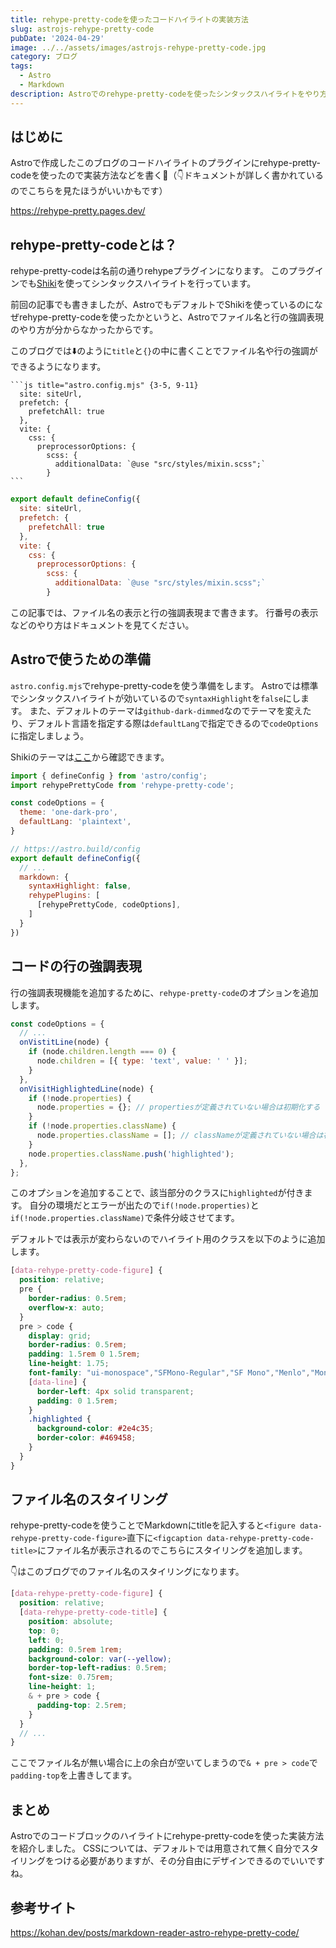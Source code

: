 ```yaml
---
title: rehype-pretty-codeを使ったコードハイライトの実装方法
slug: astrojs-rehype-pretty-code
pubDate: '2024-04-29'
image: ../../assets/images/astrojs-rehype-pretty-code.jpg
category: ブログ
tags:
  - Astro
  - Markdown
description: Astroでのrehype-pretty-codeを使ったシンタックスハイライトをやり方
---
```


## はじめに

Astroで作成したこのブログのコードハイライトのプラグインにrehype-pretty-codeを使ったので実装方法などを書く🔮（👇ドキュメントが詳しく書かれているのでこちらを見たほうがいいかもです）

https://rehype-pretty.pages.dev/

## rehype-pretty-codeとは？

rehype-pretty-codeは名前の通りrehypeプラグインになります。
このプラグインでも[Shiki](https://shiki.matsu.io/)を使ってシンタックスハイライトを行っています。

前回の記事でも書きましたが、AstroでもデフォルトでShikiを使っているのになぜrehype-pretty-codeを使ったかというと、Astroでファイル名と行の強調表現のやり方が分からなかったからです。

このブログでは⬇️のように`title`と`{}`の中に書くことでファイル名や行の強調ができるようになります。

````
```js title="astro.config.mjs" {3-5, 9-11}
  site: siteUrl,
  prefetch: {
    prefetchAll: true
  },
  vite: {
    css: {
      preprocessorOptions: {
        scss: {
          additionalData: `@use "src/styles/mixin.scss";`
        }
```
````

```js title="astro.config.mjs" {3-5, 9-11}
export default defineConfig({
  site: siteUrl,
  prefetch: {
    prefetchAll: true
  },
  vite: {
    css: {
      preprocessorOptions: {
        scss: {
          additionalData: `@use "src/styles/mixin.scss";`
        }
```

この記事では、ファイル名の表示と行の強調表現まで書きます。
行番号の表示などのやり方はドキュメントを見てください。

## Astroで使うための準備

`astro.config.mjs`でrehype-pretty-codeを使う準備をします。
Astroでは標準でシンタックスハイライトが効いているので`syntaxHighlight`を`false`にします。
また、デフォルトのテーマは`github-dark-dimmed`なのでテーマを変えたり、デフォルト言語を指定する際は`defaultLang`で指定できるので`codeOptions`に指定しましょう。

Shikiのテーマは[ここ](https://shiki.style/themes#themes)から確認できます。

```js title="astro.config.mjs"
import { defineConfig } from 'astro/config';
import rehypePrettyCode from 'rehype-pretty-code';

const codeOptions = {
  theme: 'one-dark-pro',
  defaultLang: 'plaintext',
}

// https://astro.build/config
export default defineConfig({
  // ...
  markdown: {
    syntaxHighlight: false,
    rehypePlugins: [
      [rehypePrettyCode, codeOptions],
    ]
  }
})
```

## コードの行の強調表現

行の強調表現機能を追加するために、`rehype-pretty-code`のオプションを追加します。

```js title="astro.config.mjs" {}
const codeOptions = {
  // ...
  onVistitLine(node) {
    if (node.children.length === 0) {
      node.children = [{ type: 'text', value: ' ' }];
    }
  },
  onVisitHighlightedLine(node) {
    if (!node.properties) {
      node.properties = {}; // propertiesが定義されていない場合は初期化する
    }
    if (!node.properties.className) {
      node.properties.className = []; // classNameが定義されていない場合は初期化する
    }
    node.properties.className.push('highlighted');
  },
};
```

このオプションを追加することで、該当部分のクラスに`highlighted`が付きます。
自分の環境だとエラーが出たので`if(!node.properties)`と`if(!node.properties.className)`で条件分岐させてます。

デフォルトでは表示が変わらないのでハイライト用のクラスを以下のように追加します。

```scss title="code.scss"
[data-rehype-pretty-code-figure] {
  position: relative;
  pre {
    border-radius: 0.5rem;
    overflow-x: auto;
  }
  pre > code {
    display: grid;
    border-radius: 0.5rem;
    padding: 1.5rem 0 1.5rem;
    line-height: 1.75;
    font-family: "ui-monospace","SFMono-Regular","SF Mono","Menlo","Monaco","Consolas","monospace";
    [data-line] {
      border-left: 4px solid transparent;
      padding: 0 1.5rem;
    }
    .highlighted {
      background-color: #2e4c35;
      border-color: #469458;
    }
  }
}
```

## ファイル名のスタイリング

rehype-pretty-codeを使うことでMarkdownにtitleを記入すると`<figure data-rehype-pretty-code-figure>`直下に`<figcaption data-rehype-pretty-code-title>`にファイル名が表示されるのでこちらにスタイリングを追加します。

👇はこのブログでのファイル名のスタイリングになります。

```scss title="code.scss" {3-15}
[data-rehype-pretty-code-figure] {
  position: relative;
  [data-rehype-pretty-code-title] {
    position: absolute;
    top: 0;
    left: 0;
    padding: 0.5rem 1rem;
    background-color: var(--yellow);
    border-top-left-radius: 0.5rem;
    font-size: 0.75rem;
    line-height: 1;
    & + pre > code {
      padding-top: 2.5rem;
    }
  }
  // ...
}
```

ここでファイル名が無い場合に上の余白が空いてしまうので`& + pre > code`で`padding-top`を上書きしてます。

## まとめ

Astroでのコードブロックのハイライトにrehype-pretty-codeを使った実装方法を紹介しました。
CSSについては、デフォルトでは用意されて無く自分でスタイリングをつける必要がありますが、その分自由にデザインできるのでいいですね。

## 参考サイト

https://kohan.dev/posts/markdown-reader-astro-rehype-pretty-code/